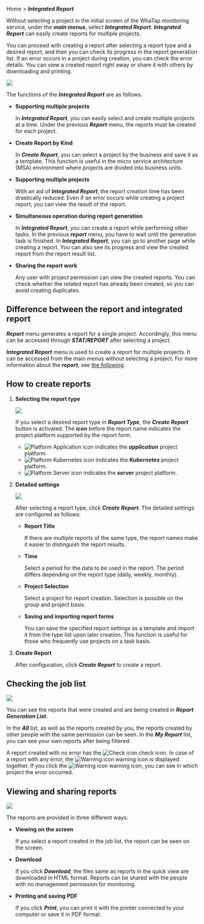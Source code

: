 Home > **_Integrated Report_**

Without selecting a project in the initial screen of the WhaTap monitoring service, under the **_main menus_**, select **_Integrated Report_**. **_Integrated Report_** can easily create reports for multiple projects. 

You can proceed with creating a report after selecting a report type and a desired report, and then you can check its progress in the report generation list. If an error occurs in a project during creation, you can check the error details. You can view a created report right away or share it with others by downloading and printing.

![](https://img.whatap.io/media/images/integration_report_01.png)

The functions of the **_Integrated Report_** are as follows.

-   **Supporting multiple projects**

      In **_Integrated Report_**, you can easily select and create multiple projects at a time. Under the previous **_Report_** menu, the reports must be created for each project. <!-- It is cumbersome if you have many projects. --> 

-   **Create Report by Kind**

       In **_Create Report_**, you can select a project by the business and save it as a template. This function is useful in the micro service architecture (MSA) environment where projects are divided into business units.

-   **Supporting multiple projects**

    With an aid of **_Integrated Report_**, the report creation time has been drastically reduced. Even if an error occurs while creating a project report, you can view the result of the report.

-   **Simultaneous operation during report generation**

    In **_Integrated Report_**, you can create a report while performing other tasks. In the previous **_report_** menu, you have to wait until the generation task is finished.
    In **_Integrated Report_**, you can go to another page while creating a report. You can also see its progress and view the created report from the report result list. 

-   **Sharing the report work**

      Any user with project permission can view the created reports. You can check whether the related report has already been created, so you can avoid creating duplicates.

## Difference between the report and integrated report

**_Report_** menu generates a report for a single project. Accordingly, this menu can be accessed through **_STAT/REPORT_** after selecting a project.

**_Integrated Report_** menu is used to create a report for multiple projects. It can be accessed from the main menus without selecting a project. For more information about the **_report_**, see [the following](report-intro).

## How to create reports

1.  **Selecting the report type**  

    ![](https://img.whatap.io/media/images/integration_report_02.png)  

    If you select a desired report type in **_Report Type_**, the **_Create Report_** button is activated. The **_icon_** before the report name indicates the project platform supported by the report form.  

    -   ![Platform Application icon](/img/platform-application.svg) indicates the **_application_** project platform.
    -   ![Platform Kubernetes icon](/img/platform-kubernetes.svg) indicates the **_Kubernetes_** project platform.
    -   ![Platform Server icon](/img/platform-server.svg) indicates the **_server_** project platform.  

    <!-- 프로젝트 플랫폼 아이콘 안내는 ~~다음 설명서~~를 참조하세요. -->

    <!-- 아이콘 안내 필요?? 디테일 써머리 인클루드, 노트, 혹은 페이지 링크 활용-->

2.  **Detailed settings**  

    ![](https://img.whatap.io/media/images/master_report_2.png)

    After selecting a report type, click **_Create Report_**. The detailed settings are configured as follows:

    -   **Report Title**

          If there are multiple reports of the same type, the report names make it easier to distinguish the report results.

    -   **Time**

          Select a period for the data to be used in the report. The period differs depending on the report type (daily, weekly, monthly).  

    -   **Project Selection**

          Select a project for report creation. Selection is possible on the group and project basis.  

    -   **Saving and importing report forms**

          You can save the specified report settings as a template and import it from the type list upon later creation. This function is useful for those who frequently use projects on a task basis.

3.  **Create Report**

    After configuration, click **_Create Report_** to create a report.

## Checking the job list

![](https://img.whatap.io/media/images/integration_report_03.png)

You can see the reports that were created and are being created in **_Report Generation List_**. 

In the **_All_** list, as well as the reports created by you, the reports created by other people with the same permission can be seen. In the **_My Report_** list, you can see your own reports after being filtered.

A report created with no error has the <span class='woer'>![Check icon](/img/ic-check-bl.svg) check</span> icon. In case of a report with any error, the <span class='wer'>![Warning icon](/img/ic-warning-org.svg) warning</span> icon is displayed together. If you click the <span class='wer'>![Warning icon](/img/ic-warning-org.svg) warning</span> icon, you can see in which project the error occurred.

## Viewing and sharing reports

![](https://img.whatap.io/media/images/integration_report_04.png)

The reports are provided in three different ways:

-   **Viewing on the screen**

      If you select a report created in the job list, the report can be seen on the screen.

-   **Download**

       If you click **_Download_**, the files same as reports in the quick view are downloaded in HTML format. Reports can be shared with the people with no management permission for monitoring.

-   **Printing and saving PDF**

      If you click **_Print_**, you can print it with the printer connected to your computer or save it in PDF format.
